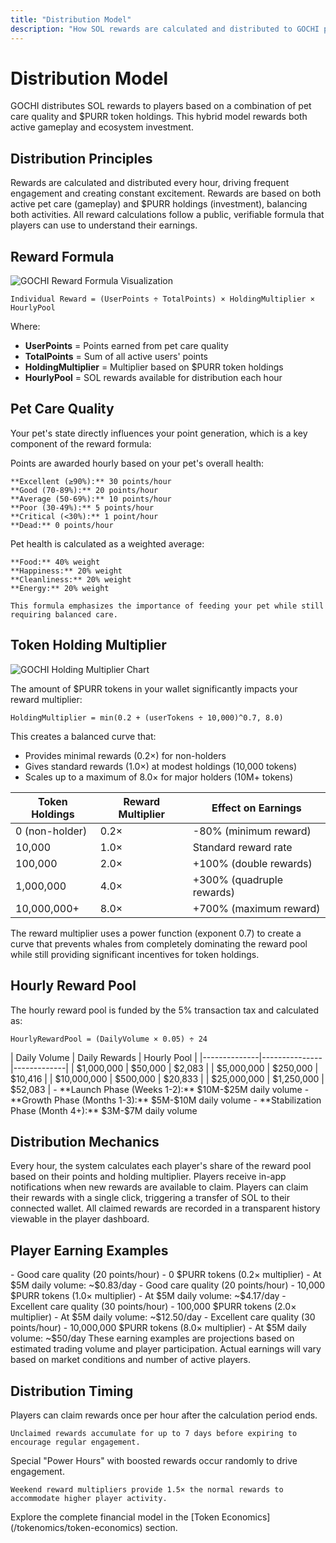 ```yaml
---
title: "Distribution Model"
description: "How SOL rewards are calculated and distributed to GOCHI players"
---
```


# Distribution Model

GOCHI distributes SOL rewards to players based on a combination of pet care quality and $PURR token holdings. This hybrid model rewards both active gameplay and ecosystem investment.

## Distribution Principles

<CardGroup cols={3}>
  <Card title="Hourly Payouts" icon="clock">
    Rewards are calculated and distributed every hour, driving frequent engagement and creating constant excitement.
  </Card>
  
  <Card title="Dual Factors" icon="scale-balanced">
    Rewards are based on both active pet care (gameplay) and $PURR holdings (investment), balancing both activities.
  </Card>
  
  <Card title="Transparent Formula" icon="calculator">
    All reward calculations follow a public, verifiable formula that players can use to understand their earnings.
  </Card>
</CardGroup>

## Reward Formula

<Frame>
  <img src="/images/reward-formula.png" alt="GOCHI Reward Formula Visualization" />
</Frame>

```
Individual Reward = (UserPoints ÷ TotalPoints) × HoldingMultiplier × HourlyPool
```

Where:
- **UserPoints** = Points earned from pet care quality
- **TotalPoints** = Sum of all active users' points
- **HoldingMultiplier** = Multiplier based on $PURR token holdings
- **HourlyPool** = SOL rewards available for distribution each hour

## Pet Care Quality

Your pet's state directly influences your point generation, which is a key component of the reward formula:

<CardGroup cols={2}>
  <Card title="Care Quality Points" icon="heart-pulse">
    Points are awarded hourly based on your pet's overall health:
    
    **Excellent (≥90%):** 30 points/hour
    **Good (70-89%):** 20 points/hour
    **Average (50-69%):** 10 points/hour
    **Poor (30-49%):** 5 points/hour
    **Critical (<30%):** 1 point/hour
    **Dead:** 0 points/hour
  </Card>
  
  <Card title="Point Weight" icon="weight-scale">
    Pet health is calculated as a weighted average:
    
    **Food:** 40% weight
    **Happiness:** 20% weight
    **Cleanliness:** 20% weight
    **Energy:** 20% weight
    
    This formula emphasizes the importance of feeding your pet while still requiring balanced care.
  </Card>
</CardGroup>

## Token Holding Multiplier

<Frame>
  <img src="/images/holding-multiplier.png" alt="GOCHI Holding Multiplier Chart" />
</Frame>

The amount of $PURR tokens in your wallet significantly impacts your reward multiplier:

```
HoldingMultiplier = min(0.2 + (userTokens ÷ 10,000)^0.7, 8.0)
```

This creates a balanced curve that:
- Provides minimal rewards (0.2×) for non-holders
- Gives standard rewards (1.0×) at modest holdings (10,000 tokens)
- Scales up to a maximum of 8.0× for major holders (10M+ tokens)

<table>
  <thead>
    <tr>
      <th>Token Holdings</th>
      <th>Reward Multiplier</th>
      <th>Effect on Earnings</th>
    </tr>
  </thead>
  <tbody>
    <tr>
      <td>0 (non-holder)</td>
      <td>0.2×</td>
      <td>-80% (minimum reward)</td>
    </tr>
    <tr>
      <td>10,000</td>
      <td>1.0×</td>
      <td>Standard reward rate</td>
    </tr>
    <tr>
      <td>100,000</td>
      <td>2.0×</td>
      <td>+100% (double rewards)</td>
    </tr>
    <tr>
      <td>1,000,000</td>
      <td>4.0×</td>
      <td>+300% (quadruple rewards)</td>
    </tr>
    <tr>
      <td>10,000,000+</td>
      <td>8.0×</td>
      <td>+700% (maximum reward)</td>
    </tr>
  </tbody>
</table>

<Note>
The reward multiplier uses a power function (exponent 0.7) to create a curve that prevents whales from completely dominating the reward pool while still providing significant incentives for token holdings.
</Note>

## Hourly Reward Pool

The hourly reward pool is funded by the 5% transaction tax and calculated as:

```
HourlyRewardPool = (DailyVolume × 0.05) ÷ 24
```

<AccordionGroup>
  <Accordion title="Reward Pool Examples">
    | Daily Volume | Daily Rewards | Hourly Pool |
    |--------------|---------------|-------------|
    | $1,000,000 | $50,000 | $2,083 |
    | $5,000,000 | $250,000 | $10,416 |
    | $10,000,000 | $500,000 | $20,833 |
    | $25,000,000 | $1,250,000 | $52,083 |
  </Accordion>
  
  <Accordion title="Volume Projections">
    - **Launch Phase (Weeks 1-2):** $10M-$25M daily volume
    - **Growth Phase (Months 1-3):** $5M-$10M daily volume
    - **Stabilization Phase (Month 4+):** $3M-$7M daily volume
  </Accordion>
</AccordionGroup>

## Distribution Mechanics

<Steps>
  <Step title="Hourly Calculation">
    Every hour, the system calculates each player's share of the reward pool based on their points and holding multiplier.
  </Step>
  
  <Step title="Reward Notification">
    Players receive in-app notifications when new rewards are available to claim.
  </Step>
  
  <Step title="Reward Claim">
    Players can claim their rewards with a single click, triggering a transfer of SOL to their connected wallet.
  </Step>
  
  <Step title="Reward History">
    All claimed rewards are recorded in a transparent history viewable in the player dashboard.
  </Step>
</Steps>

## Player Earning Examples

<CardGroup cols={2}>
  <Card title="New Player (No Holdings)" icon="user">
    - Good care quality (20 points/hour)
    - 0 $PURR tokens (0.2× multiplier)
    - At $5M daily volume: ~$0.83/day
  </Card>
  
  <Card title="Casual Player (Small Holder)" icon="user-group">
    - Good care quality (20 points/hour)
    - 10,000 $PURR tokens (1.0× multiplier)
    - At $5M daily volume: ~$4.17/day
  </Card>
  
  <Card title="Dedicated Player (Medium Holder)" icon="user-check">
    - Excellent care quality (30 points/hour)
    - 100,000 $PURR tokens (2.0× multiplier)
    - At $5M daily volume: ~$12.50/day
  </Card>
  
  <Card title="Whale (Large Holder)" icon="crown">
    - Excellent care quality (30 points/hour)
    - 10,000,000 $PURR tokens (8.0× multiplier)
    - At $5M daily volume: ~$50/day
  </Card>
</CardGroup>

<Warning>
These earning examples are projections based on estimated trading volume and player participation. Actual earnings will vary based on market conditions and number of active players.
</Warning>

## Distribution Timing

<CardGroup cols={2}>
  <Card title="Claim Frequency" icon="clock">
    Players can claim rewards once per hour after the calculation period ends.
    
    Unclaimed rewards accumulate for up to 7 days before expiring to encourage regular engagement.
  </Card>
  
  <Card title="Special Events" icon="calendar-star">
    Special "Power Hours" with boosted rewards occur randomly to drive engagement.
    
    Weekend reward multipliers provide 1.5× the normal rewards to accommodate higher player activity.
  </Card>
</CardGroup>

<Card title="View Related Information" icon="arrow-right">
  Explore the complete financial model in the [Token Economics](/tokenomics/token-economics) section.
</Card>